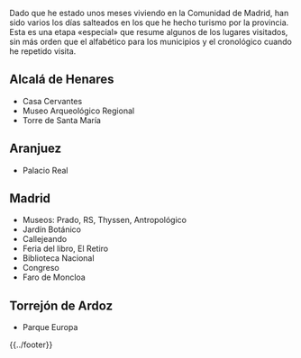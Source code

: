 <noinclude>{{header|1=Etapa 5: Madrid}}</noinclude>

{{madrid-header}}

Dado que he estado unos meses viviendo en la Comunidad de Madrid, han sido varios los días salteados en los que he hecho turismo por la provincia. Esta es una etapa «especial» que resume algunos de los lugares visitados, sin más orden que el alfabético para los municipios y el cronológico cuando he repetido visita.

== Alcalá de Henares ==

* Casa Cervantes
* Museo Arqueológico Regional
* Torre de Santa María

== Aranjuez ==

* Palacio Real

== Madrid ==

* Museos: Prado, RS, Thyssen, Antropológico
* Jardín Botánico
* Callejeando
* Feria del libro, El Retiro
* Biblioteca Nacional
* Congreso
* Faro de Moncloa

== Torrejón de Ardoz ==

* Parque Europa

<!--{{galeria-etapa|1=|2=|3=|4=}}-->

<noinclude>{{navbox-etapa|pre-wiki=guadalajara|pre-etapa=Etapa 4: Guadalajara|etapa=Etapa 5: Madrid|sig-wiki=cuenca|sig-etapa=Etapa 6: Cuenca}}</noinclude>

<noinclude>{{../footer}}</noinclude>

